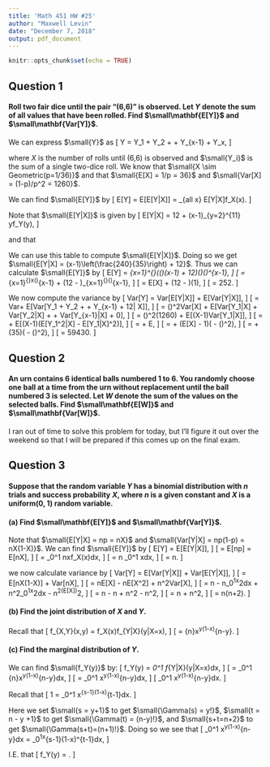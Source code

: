 ---
title: 'Math 451 HW #25'
author: "Maxwell Levin"
date: "December 7, 2018"
output: pdf_document
---

```{r setup, include=FALSE}
knitr::opts_chunk$set(echo = TRUE)
```

## Question 1
#### Roll two fair dice until the pair "(6,6)" is observed. Let *Y* denote the sum of all values that have been rolled. Find $\small\mathbf{E[Y]}$ and $\small\mathbf{Var[Y]}$.

We can express $\small{Y}$ as 
\[
  Y = Y_1 + Y_2 + \dots + Y_{x-1} + Y_x,
\]

where *X* is the number of rolls until (6,6) is observed and $\small{Y_i}$ is the sum of a single two-dice roll. We know that $\small{X \sim Geometric(p=1/36)}$ and that $\small{E[X] = 1/p = 36}$ and $\small{Var[X] = (1-p)/p^2 = 1260}$.

We can find $\small{E[Y]}$ by
\[
  E[Y] = E[E[Y|X]] = \sum_{all x} E[Y|X]f_X(x).
\]

Note that $\small{E[Y|X]}$ is given by
\[
  E[Y|X] = 12 + (x-1)\sum_{y=2}^{11} yf_Y(y),
\]

and that
\begin{table}[!h]
\centering
\begin{tabular}{|c|c|c|c|c|c|c|c|c|c|c|}
\hline
$Y=y$       & $Y = 2$ & $Y = 3$ & $Y = 4$ & $Y = 5$ & $Y = 6$ & $Y = 7$ & $Y = 8$ & $Y = 9$ & $Y = 10$ & $Y = 11$\\ \hline
$Pr\{Y=y\}$ & $1/35$ & $2/35$ & $3/35$ & $4/35$ & $5/35$  & $6/35$ & $5/35$ & $4/35$ & $3/35$ & $2/35$\\ \hline
\end{tabular}
\end{table}

We can use this table to compute $\small{E[Y|X]}$. Doing so we get $\small{E[Y|X] = (x-1)\left(\frac{240}{35}\right) + 12}$. Thus we can calculate $\small{E[Y]}$ by 
\[
  E[Y] = \sum_{x=1}^{\infty}\left(\left(\frac{240}{35}\right)(x-1) + 12\right)\left(\frac{1}{36}\right)\left(\frac{35}{36}\right)^{x-1},
\]
\[
  = \frac{240}{35}\sum_{x=1}^{\infty}x\frac{1}{36}\left(\frac{35}{36}\right)^{x-1} + \left(12 - \frac{240}{25}\right)\sum_{x=1}^{\infty}\frac{1}{36}\left(\frac{35}{36}\right)^{x-1},
\]
\[
  = \frac{240}{35}E[X] + \left(12 - \frac{240}{25}\right)(1),
\]
\[
  = 252.
\]

We now compute the variance by
\[
  Var[Y] = Var[E[Y|X]] + E[Var[Y|X]],
\]
\[
  = Var\left[\frac{240}{35}(X-1) + 12\right] + E[Var[Y_1 + Y_2 + \dots + Y_{x-1} + 12| X]],
\]
\[
  = \left(\frac{240}{35}\right)^2Var[X] + E[Var[Y_1|X] + Var[Y_2|X] + \dots + Var[Y_{x-1}|X] + 0],
\]
\[
  = \left(\frac{240}{35}\right)^2(1260) + E[(X-1)Var[Y_1|X]],
\]
\[
  = \frac{36\cdot 240^2}{35} + E[(X-1)(E[Y_1^2|X] - E[Y_1|X]^2)],
\]
\[
  = \frac{36\cdot 240^2}{35} + E\left[(X-1)\left(\frac{1830}{35} - \left(\frac{240}{35}\right)^2\right)\right],
\]
\[
  =  \frac{36\cdot 240^2}{35} + (E[X] - 1)\left(\frac{1830}{35} - \left(\frac{240}{35}\right)^2\right),
\]
\[
  =  \frac{36\cdot 240^2}{35} + (35)\left(\frac{1830}{35} - \left(\frac{240}{35}\right)^2\right),
\]
\[
  = 59430.
\]

## Question 2
#### An urn contains 6 identical balls numbered 1 to 6. You randomly choose one ball at a time from the urn without replacement until the ball numbered 3 is selected. Let *W* denote the sum of the values on the selected balls. Find $\small\mathbf{E[W]}$ and $\small\mathbf{Var[W]}$. 

I ran out of time to solve this problem for today, but I'll figure it out over the weekend so that I will be prepared if this comes up on the final exam.

## Question 3
#### Suppose that the random variable *Y* has a binomial distribution with *n* trials and success probability *X*, where *n* is a given constant and *X* is a uniform(0, 1) random variable.

#### (a) Find $\small\mathbf{E[Y]}$ and $\small\mathbf{Var[Y]}$.

Note that $\small{E[Y|X] = np = nX}$ and $\small{Var[Y|X] = np(1-p) = nX(1-X)}$. We can find $\small{E[Y]}$ by
\[
  E[Y] = E[E[Y|X]],
\]
\[
  = E[np] = E[nX],
\]
\[
  = \int_0^1 nxf_X(x)dx,
\]
\[
  = n \int_0^1 xdx,
\]
\[
  = \frac{1}{2}n.
\]

we now calculate variance by
\[
  Var[Y] = E[Var[Y|X]] + Var[E[Y|X]],
\]
\[
  = E[nX(1-X)] + Var[nX],
\]
\[
  = nE[X] - nE[X^2] + n^2Var[X],
\]
\[
  = \frac{1}{2}n - n\int_0^1x^2dx + n^2\int_0^1x^2dx - n^2(E[X])^2,
\]
\[
  = \frac{1}{2}n - \frac{1}{3}n + \frac{1}{3}n^2 - \frac{1}{4}n^2,
\]
\[
  = \frac{1}{6}n + \frac{1}{12}n^2,
\]
\[
  = \frac{1}{12}n(n+2).
\]

#### (b) Find the joint distribution of *X* and *Y*.

Recall that
\[
  f_{X,Y}(x,y) = f_X(x)f_{Y|X}(y|X=x),
\]
\[
  = {n\choose{y}}x^y(1-x)^{n-y}.
\]

#### (c) Find the marginal distribution of *Y*.

We can find $\small{f_Y(y)}$ by: 
\[
  f_Y(y) = \int_0^1 f_{Y|X}(y|X=x)dx,
\]
\[
  = \int_0^1 {n\choose{y}}x^y(1-x)^{n-y}dx,
\]
\[
  = \int_0^1 \frac{n!}{y!(n-y)!}x^y(1-x)^{n-y}dx,
\]
\[
  \frac{1}{n+1}\int_0^1 \frac{(n+1)!}{y!(n-y)!}x^y(1-x)^{n-y}dx.
\]

Recall that
\[
  1 = \int_0^1 \frac{\Gamma(s + t)}{\Gamma(s)\Gamma(t)}x^{s-1}(1-x)^{t-1}dx.
\]

Here we set $\small{s = y+1}$ to get $\small{\Gamma(s) = y!}$, $\small{t = n - y +1}$ to get $\small{\Gamma(t) = (n-y)!}$, and $\small{s+t=n+2}$ to get $\small{\Gamma(s+t)=(n+1)!}$. Doing so we see that
\[
  \frac{1}{n+1}\int_0^1 \frac{(n+1)!}{y!(n-y)!}x^y(1-x)^{n-y}dx = \frac{1}{n+1}\int_0^1\frac{\Gamma(s + t)}{\Gamma(s)\Gamma(t)}x^{s-1}(1-x)^{t-1}dx,
\]

I.E. that
\[
  f_Y(y) = \frac{1}{n+1}.
\]
